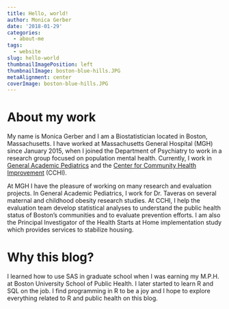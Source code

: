 ```yaml
---
title: Hello, world!
author: Monica Gerber
date: '2018-01-29'
categories:
  - about-me
tags:
  - website
slug: hello-world
thumbnailImagePosition: left
thumbnailImage: boston-blue-hills.JPG
metaAlignment: center
coverImage: boston-blue-hills.JPG
---
```


# About my work

My name is Monica Gerber and I am a Biostatistician located in Boston, Massachusetts. I have worked at Massachusetts General Hospital (MGH) since January 2015, when I joined the Department of Psychiatry to work in a research group focused on population mental health. Currently, I work in [General Academic Pediatrics](http://www.massgeneral.org/children/research/researchlab.aspx?id=1577) and the [Center for Community Health Improvement](http://www.massgeneral.org/cchi/) (CCHI).

At MGH I have the pleasure of working on many research and evaluation projects. In General Academic Pediatrics, I work for Dr. Taveras on several maternal and childhood obesity research studies. At CCHI, I help the evaluation team develop statistical analyses to understand the public health status of Boston's communities and to evaluate prevention efforts. I am also the Principal Investigator of the Health Starts at Home implementation study which provides services to stabilize housing.


# Why this blog?

I learned how to use SAS in graduate school when I was earning my M.P.H. at Boston University School of Public Health. I later started to learn R and SQL on the job. I find programming in R to be a joy and I hope to explore everything related to R and public health on this blog.

